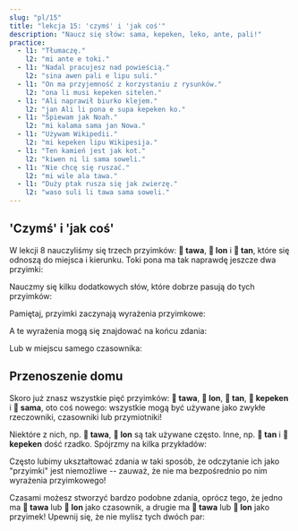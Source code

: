 ```yaml
---
slug: "pl/15"
title: "lekcja 15: 'czymś' i 'jak coś'"
description: "Naucz się słów: sama, kepeken, leko, ante, pali!"
practice:
  - l1: "Tłumaczę."
    l2: "mi ante e toki."
  - l1: "Nadal pracujesz nad powieścią."
    l2: "sina awen pali e lipu suli."
  - l1: "On ma przyjemność z korzystaniu z rysunków."
    l2: "ona li musi kepeken sitelen."
  - l1: "Ali naprawił biurko klejem."
    l2: "jan Ali li pona e supa kepeken ko."
  - l1: "Śpiewam jak Noah."
    l2: "mi kalama sama jan Nowa."
  - l1: "Używam Wikipedii."
    l2: "mi kepeken lipu Wikipesija."
  - l1: "Ten kamień jest jak kot."
    l2: "kiwen ni li sama soweli."
  - l1: "Nie chcę się ruszać."
    l2: "mi wile ala tawa."
  - l1: "Duży ptak rusza się jak zwierzę."
    l2: "waso suli li tawa sama soweli."
---
```



## 'Czymś' i 'jak coś'

W lekcji 8 nauczyliśmy się trzech przyimków: **󱥩 tawa**, **󱤬 lon** i **󱥧 tan**, które się odnoszą do miejsca i kierunku. Toki pona ma tak naprawdę jeszcze dwa przyimki:

<List>
  <Word sl="kepeken" m="przy użyciu, za pomocą" />
  <Word sl="sama" m="podobny do, taki sam jak" />
</List>

Nauczmy się kilku dodatkowych słów, które dobrze pasują do tych przyimków:

<List>
  <Word sl="ante" m="zmienić; inny" />
  <Word sl="pali" m="pracować, budować" />
  <Word sl="leko" m="cegła, klocek" />
</List>

Pamiętaj, przyimki zaczynają wyrażenia przyimkowe:

<List>
  <Word sl="sama sina" m="tak samo jak ty" />
  <Word sl="kepeken toki" m="za pomocą języka" />
  <Word sl="kepeken ilo ante" m="innym narzędziem" />
</List>

A te wyrażenia mogą się znajdować na końcu zdania:

<List>
  <Sentence sl="mi toki sama sina." m="Mówię tak jak ty." />
  <Sentence sl="mi pali e leko kepeken ilo." m="Robię cegły za pomocą narzędzia." />
</List>

Lub w miejscu samego czasownika:

<List>
  <Sentence sl="ona li sama sina." m="Ona jest taka jak ty." />
  <Sentence sl="ona li kepeken ilo." m="On używa narzędzia." />
</List>

## Przenoszenie domu

Skoro już znasz wszystkie pięć przyimków: **󱥩 tawa**, **󱤬 lon**, **󱥧 tan**, **󱤙 kepeken** i **󱥖 sama**, oto coś nowego: wszystkie mogą być używane jako zwykłe rzeczowniki, czasowniki lub przymiotniki!

<List>
  <Word sl="tawa" m="ruszać; ruch; ruchomy" />
  <Word sl="lon" m="prawdziwy, rzeczywisty, istniejący" />
  <Word sl="tan" m="powód, pochodzenie" />
  <Word sl="kepeken" m="użycie" />
  <Word sl="sama" m="podobny, taki sam" />
</List>

Niektóre z nich, np. **󱥩 tawa**, **󱤬 lon** są tak używane często. Inne, np. **󱥧 tan** i **󱤙 kepeken** dość rzadko. Spójrzmy na kilka przykładów:

<List>
  <Sentence sl="sona mi li sama." m="Moja wiedza jest podobna." />
  <Sentence
    sl="toki sina li lon."
    m="Twoja mowa jest prawdziwa.<br />(To, co mówisz, jest prawdą.)"
  />
  <Sentence
    sl="mi wile lukin e sitelen tawa."
    m="Chcę obejrzeć ruchomy obraz. (klip wideo, film)"
  />
  <Sentence sl="mi sona ala e tan." m="Nie znam powodu." />
</List>

Często lubimy ukształtować zdania w taki sposób, że odczytanie ich jako "przyimki" jest niemożliwe -- zauważ, że nie ma bezpośrednio po nim wyrażenia przyimkowego!

Czasami możesz stworzyć bardzo podobne zdania, oprócz tego, że jedno ma **󱥩 tawa** lub **󱤬 lon** jako czasownik, a drugie ma **󱥩 tawa** lub **󱤬 lon** jako przyimek!
Upewnij się, że nie mylisz tych dwóch par:

<List>
  <Sentence
    sl="jan li tawa tomo."
    m="Ktoś idzie do domu. (przyimek)"
  />
  <Sentence sl="jan li tawa e tomo." m="Ktoś przenosi dom. (czasownik)" />
  <Sentence sl="mi lon ma." m="Jestem na lądzie. (przyimek)" />
  <Sentence
    sl="mi lon e ma."
    m="Urzeczywistniam ląd.<br />Zakładam terytorium. (czasownik)"
  />
</List>

<Practice exercises={frontmatter.practice} client:load />
